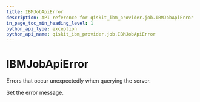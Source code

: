 ```yaml
---
title: IBMJobApiError
description: API reference for qiskit_ibm_provider.job.IBMJobApiError
in_page_toc_min_heading_level: 1
python_api_type: exception
python_api_name: qiskit_ibm_provider.job.IBMJobApiError
---
```


# IBMJobApiError

<Class id="qiskit_ibm_provider.job.IBMJobApiError" isDedicatedPage={true} github="https://github.com/qiskit/qiskit-ibm-provider/tree/stable/0.7/qiskit_ibm_provider/job/exceptions.py" signature="IBMJobApiError(*message)" modifiers="exception">
  Errors that occur unexpectedly when querying the server.

  Set the error message.
</Class>

